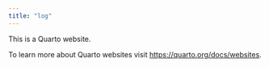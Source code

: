 ```yaml
---
title: "log"
---
```


This is a Quarto website.

To learn more about Quarto websites visit <https://quarto.org/docs/websites>.
